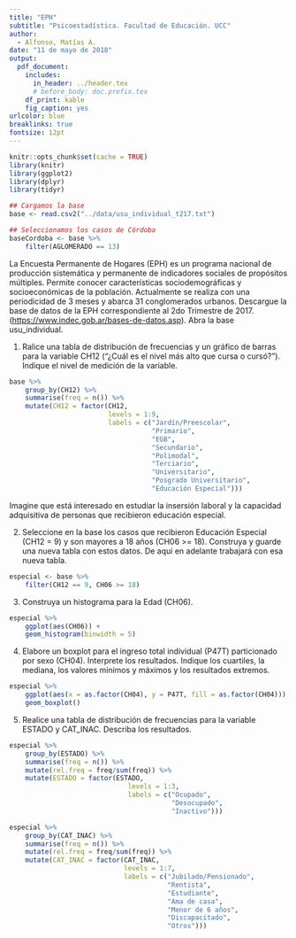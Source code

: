 ```yaml
---
title: "EPH"
subtitle: "Psicoestadística. Facultad de Educación. UCC"
author:
  - Alfonso, Matías A.
date: "11 de mayo de 2018"
output: 
  pdf_document:
    includes:
      in_header: ../header.tex
      # before_body: doc.prefix.tex
    df_print: kable
    fig_caption: yes
urlcolor: blue
breaklinks: true
fontsize: 12pt
---
```


```r
knitr::opts_chunk$set(cache = TRUE)
library(knitr)
library(ggplot2)
library(dplyr)
library(tidyr)

## Cargamos la base
base <- read.csv2("../data/usu_individual_t217.txt")

## Seleccionamos los casos de Córdoba
baseCordoba <- base %>% 
    filter(AGLOMERADO == 13)

```

La Encuesta Permanente de Hogares (EPH) es un programa nacional de producción sistemática y permanente de indicadores sociales de propósitos múltiples. Permite conocer características sociodemográficas y socioeconómicas de la población. Actualmente se realiza con una periodicidad de 3 meses y abarca 31 conglomerados urbanos.
Descargue la base de datos de la EPH correspondiente al 2do Trimestre de 2017. (<https://www.indec.gob.ar/bases-de-datos.asp>). Abra la base usu_individual.


1. Ralice una tabla de distribución de frecuencias y un gráfico de barras para la variable CH12 ("¿Cuál es el nivel más alto que cursa o cursó?"). Indique el nivel de medición de la variable.
```r
base %>%
    group_by(CH12) %>% 
    summarise(freq = n()) %>% 
    mutate(CH12 = factor(CH12,
                         levels = 1:9,
                         labels = c("Jardín/Preescolar",
                                    "Primario",
                                    "EGB",
                                    "Secundario",
                                    "Polimodal",
                                    "Terciario",
                                    "Universitario",
                                    "Posgrado Universitario",
                                    "Educación Especial")))
```

Imagine que está interesado en estudiar la insersión laboral y la capacidad adquisitiva de personas que recibieron educación especial.

2. Seleccione en la base los casos que recibieron Educación Especial (CH12 = 9) y son mayores a 18 años (CH06 >= 18). Construya y guarde una nueva tabla con estos datos. De aquí en adelante trabajará con esa nueva tabla.
```r
especial <- base %>% 
    filter(CH12 == 9, CH06 >= 18)
```

3. Construya un histograma para la Edad (CH06).
```r
especial %>% 
    ggplot(aes(CH06)) +
    geom_histogram(binwidth = 5)
```

4. Elabore un boxplot para el ingreso total individual (P47T) particionado por sexo (CH04). Interprete los resultados. Indique los cuartiles, la mediana, los valores mínimos y máximos y los resultados extremos.

```r
especial %>% 
    ggplot(aes(x = as.factor(CH04), y = P47T, fill = as.factor(CH04))) +
    geom_boxplot()
```

5. Realice una tabla de distribución de frecuencias para la variable ESTADO y CAT_INAC. Describa los resultados.

```r
especial %>% 
    group_by(ESTADO) %>% 
    summarise(freq = n()) %>% 
    mutate(rel.freq = freq/sum(freq)) %>% 
    mutate(ESTADO = factor(ESTADO,
                              levels = 1:3,
                              labels = c("Ocupado",
                                         "Desocupado",
                                         "Inactivo")))

especial %>% 
    group_by(CAT_INAC) %>% 
    summarise(freq = n()) %>%
    mutate(rel.freq = freq/sum(freq)) %>% 
    mutate(CAT_INAC = factor(CAT_INAC,
                             levels = 1:7,
                             labels = c("Jubilado/Pensionado",
                                        "Rentista",
                                        "Estudiante",
                                        "Ama de casa",
                                        "Menor de 6 años",
                                        "Discapacitado",
                                        "Otros")))
```

